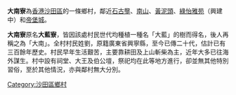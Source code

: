 {{unreferenced|time=2015-08-23T10:39:23+00:00}}
'''大南寮'''為[[香港|香港]][[沙田區|沙田區]]的一條鄉村，鄰近[[石古壟|石古壟]]、[[南山|南山]]、[[黃泥頭|黃泥頭]]、[[綠怡雅苑|綠怡雅苑]]（興建中）和[[帝堡城|帝堡城]]。

'''大南寮'''原名'''大藍寮'''，皆因該處村民世代均種植一種名「大藍」的樹而得名，後人再稱之為「大南」。全村村民姓劉，原籍廣東省興寧縣，至今已傳二十代，估計已有三百餘年歷史。村民早年生活艱苦，主要靠耕田及上山斬柴為主，近年大多已往海外謀生。村中設有祠堂、大王及伯公壇，祭祀均在此等地方進行，卻並無其他特別習俗，至於其他情況，亦與鄰村無大分別。

{{hk-geo-stub}}

[[Category:沙田區鄉村|Category:沙田區鄉村]]